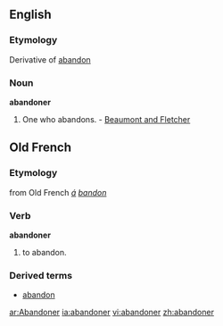 ==English==

===Etymology===
Derivative of [[abandon]]

===Noun===
'''abandoner'''
# One who abandons. - [[Beaumont and Fletcher]]

==Old French==
===Etymology===
from Old French ''[[á]] [[bandon]]''

===Verb===
'''abandoner'''
#to abandon.

===Derived terms===
*[[abandon]]

[[ar:Abandoner]]
[[ia:abandoner]]
[[vi:abandoner]]
[[zh:abandoner]]